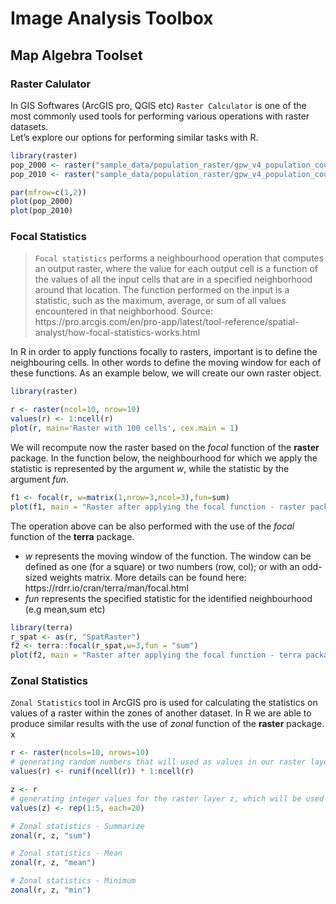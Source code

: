 # Image Analysis Toolbox

## Map Algebra Toolset


### Raster Calulator

In GIS Softwares (ArcGIS pro, QGIS etc) `Raster Calculator` is one of the most
commonly used tools for performing various operations with raster datasets.  
Let's explore our options for performing similar tasks with R.  

```r
library(raster)
pop_2000 <- raster("sample_data/population_raster/gpw_v4_population_count_rev11_2000_2pt5_min.tif")
pop_2010 <- raster("sample_data/population_raster/gpw_v4_population_count_rev11_2010_2pt5_min.tif")

par(mfrow=c(1,2))
plot(pop_2000)
plot(pop_2010)

```

<!-- ## Math Toolset -->

<!-- ## Overlay Toolset -->

<!-- ### Weighted Sum -->

<!-- ## Statistical Toolset -->

<!-- ### Cell Statistics -->

### Focal Statistics

>`Focal statistics` performs a neighbourhood operation that computes an output raster, where the value for each output cell is a function of the values of all the input cells that are in a specified neighborhood around that location. The function performed on the input is a statistic, such as the maximum, average, or sum of all values encountered in that neighborhood.
Source: https://pro.arcgis.com/en/pro-app/latest/tool-reference/spatial-analyst/how-focal-statistics-works.html

In R in order to apply functions focally to rasters, important is to define the neighbouring cells.
In other words to define the moving window for each of these functions. As an example below,
we will create our own raster object.  

```r
library(raster)

r <- raster(ncol=10, nrow=10)
values(r) <- 1:ncell(r)
plot(r, main='Raster with 100 cells', cex.main = 1)
``` 

We will recompute now the raster based on the _focal_ function of the  __raster__ package. In the function
below, the neighbourhood for which we apply the statistic is represented by the argument *w*, while the 
statistic by the argument *fun*. 

```r
f1 <- focal(r, w=matrix(1,nrow=3,ncol=3),fun=sum)
plot(f1, main = "Raster after applying the focal function - raster package", cex.main = 1)
```

The operation above can be also performed with the use of the _focal_ function of the __terra__ package.  

  - *w* represents the moving window of the function. The window can be defined as one (for a square)
    or two numbers (row, col); or with an odd-sized weights matrix. More details can be found here: https://rdrr.io/cran/terra/man/focal.html
  - *fun* represents the specified statistic for the identified neighbourhood (e.g mean,sum etc)
  
```r
library(terra)
r_spat <- as(r, "SpatRaster")
f2 <- terra::focal(r_spat,w=3,fun = "sum")
plot(f2, main = "Raster after applying the focal function - terra package", cex.main = 1)
```

### Zonal Statistics

`Zonal Statistics` tool in ArcGIS pro is used for calculating the statistics
on values of a raster within the zones of another dataset. In R we are able to produce
similar results with the use of _zonal_ function of the __raster__ package. 
x
```r
r <- raster(ncols=10, nrows=10)
# generating random numbers that will used as values in our raster layer (r) - input values raster
values(r) <- runif(ncell(r)) * 1:ncell(r)

z <- r
# generating integer values for the raster layer z, which will be used as the zone raster
values(z) <- rep(1:5, each=20) 

# Zonal statistics - Summarize
zonal(r, z, "sum")

# Zonal statistics - Mean
zonal(r, z, "mean")

# Zonal statistics - Minimum
zonal(r, z, "min")
```



